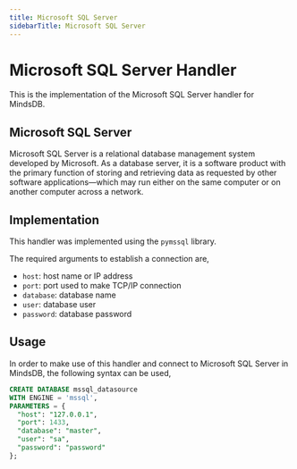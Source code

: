 ```yaml
---
title: Microsoft SQL Server
sidebarTitle: Microsoft SQL Server
---
```


# Microsoft SQL Server Handler

This is the implementation of the Microsoft SQL Server handler for MindsDB.

## Microsoft SQL Server
Microsoft SQL Server is a relational database management system developed by Microsoft. As a database server, it is a software product with the primary function of storing and retrieving data as requested by other software applications—which may run either on the same computer or on another computer across a network.

## Implementation
This handler was implemented using the `pymssql` library.

The required arguments to establish a connection are,
* `host`: host name or IP address
* `port`: port used to make TCP/IP connection
* `database`: database name
* `user`: database user
* `password`: database password

## Usage
In order to make use of this handler and connect to Microsoft SQL Server in MindsDB, the following syntax can be used,
```sql
CREATE DATABASE mssql_datasource
WITH ENGINE = 'mssql',
PARAMETERS = {
  "host": "127.0.0.1",
  "port": 1433,
  "database": "master",
  "user": "sa",
  "password": "password"
};
```